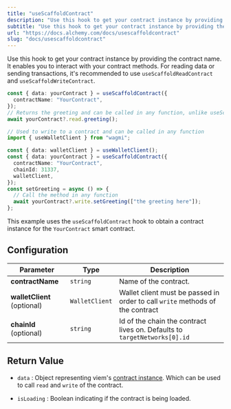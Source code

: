 ```yaml
---
title: "useScaffoldContract"
description: "Use this hook to get your contract instance by providing the contract name. It enables you to interact with your contract methods."
subtitle: "Use this hook to get your contract instance by providing the contract name. It enables you to interact with your contract methods."
url: "https://docs.alchemy.com/docs/usescaffoldcontract"
slug: "docs/usescaffoldcontract"
---
```


Use this hook to get your contract instance by providing the contract name. It enables you to interact with your contract methods. For reading data or sending transactions, it's recommended to use `useScaffoldReadContract` and `useScaffoldWriteContract`.

```typescript
const { data: yourContract } = useScaffoldContract({
  contractName: "YourContract",
});
// Returns the greeting and can be called in any function, unlike useScaffoldReadContract
await yourContract?.read.greeting();
```

```typescript
// Used to write to a contract and can be called in any function
import { useWalletClient } from "wagmi";

const { data: walletClient } = useWalletClient();
const { data: yourContract } = useScaffoldContract({
  contractName: "YourContract",
  chainId: 31337,
  walletClient,
});
const setGreeting = async () => {
  // Call the method in any function
  await yourContract?.write.setGreeting(["the greeting here"]);
};
```

This example uses the `useScaffoldContract` hook to obtain a contract instance for the `YourContract` smart contract.

## Configuration

| Parameter                   | Type           | Description                                                                   |
| --------------------------- | -------------- | ----------------------------------------------------------------------------- |
| **contractName**            | `string`       | Name of the contract.                                                         |
| **walletClient** (optional) | `WalletClient` | Wallet client must be passed in order to call `write` methods of the contract |
| **chainId** (optional)      | `string`       | Id of the chain the contract lives on. Defaults to `targetNetworks[0].id`     |

## Return Value

* `data` : Object representing viem's [contract instance](https://viem.sh/docs/contract/getContract.html#return-value). Which can be used to call `read` and `write` of the contract.

* `isLoading` : Boolean indicating if the contract is being loaded.
